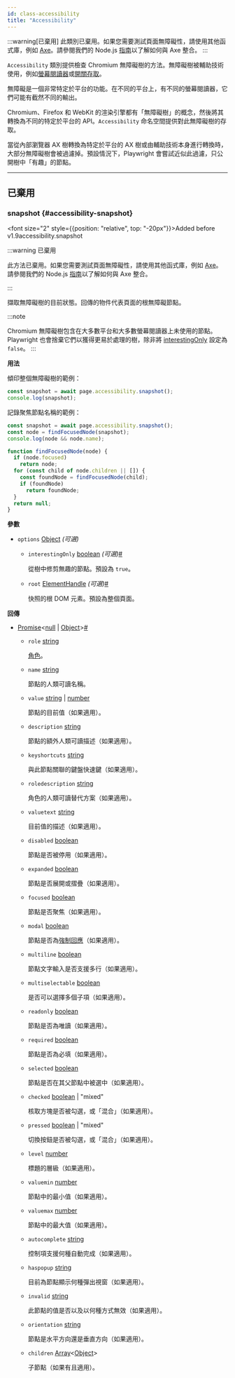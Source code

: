 ```yaml
---
id: class-accessibility
title: "Accessibility"
---
```



:::warning[已棄用]
此類別已棄用。如果您需要測試頁面無障礙性，請使用其他函式庫，例如 [Axe](https://www.deque.com/axe/)。請參閱我們的 Node.js [指南](https://playwright.dev/docs/accessibility-testing)以了解如何與 Axe 整合。
:::


`Accessibility` 類別提供檢查 Chromium 無障礙樹的方法。無障礙樹被輔助技術使用，例如[螢幕閱讀器](https://en.wikipedia.org/wiki/Screen_reader)或[開關存取](https://en.wikipedia.org/wiki/Switch_access)。

無障礙是一個非常特定於平台的功能。在不同的平台上，有不同的螢幕閱讀器，它們可能有截然不同的輸出。

Chromium、Firefox 和 WebKit 的渲染引擎都有「無障礙樹」的概念，然後將其轉換為不同的特定於平台的 API。`Accessibility` 命名空間提供對此無障礙樹的存取。

當從內部瀏覽器 AX 樹轉換為特定於平台的 AX 樹或由輔助技術本身進行轉換時，大部分無障礙樹會被過濾掉。預設情況下，Playwright 會嘗試近似此過濾，只公開樹中「有趣」的節點。


---

## 已棄用

### snapshot {#accessibility-snapshot}

<font size="2" style={{position: "relative", top: "-20px"}}>Added before v1.9</font><x-search>accessibility.snapshot</x-search>

:::warning 已棄用

此方法已棄用。如果您需要測試頁面無障礙性，請使用其他函式庫，例如 [Axe](https://www.deque.com/axe/)。請參閱我們的 Node.js [指南](https://playwright.dev/docs/accessibility-testing)以了解如何與 Axe 整合。

:::


擷取無障礙樹的目前狀態。回傳的物件代表頁面的根無障礙節點。

:::note

Chromium 無障礙樹包含在大多數平台和大多數螢幕閱讀器上未使用的節點。Playwright 也會捨棄它們以獲得更易於處理的樹，除非將 [interestingOnly](/api/class-accessibility.mdx#accessibility-snapshot-option-interesting-only) 設定為 `false`。
:::

**用法**

傾印整個無障礙樹的範例：

```js
const snapshot = await page.accessibility.snapshot();
console.log(snapshot);
```

記錄聚焦節點名稱的範例：

```js
const snapshot = await page.accessibility.snapshot();
const node = findFocusedNode(snapshot);
console.log(node && node.name);

function findFocusedNode(node) {
  if (node.focused)
    return node;
  for (const child of node.children || []) {
    const foundNode = findFocusedNode(child);
    if (foundNode)
      return foundNode;
  }
  return null;
}
```

**參數**
- `options` [Object] *(可選)*
  - `interestingOnly` [boolean] *(可選)*<a aria-hidden="true" tabIndex="-1" class="list-anchor-link" id="accessibility-snapshot-option-interesting-only"/><a href="#accessibility-snapshot-option-interesting-only" class="list-anchor">#</a>
    
    從樹中修剪無趣的節點。預設為 `true`。
  - `root` [ElementHandle] *(可選)*<a aria-hidden="true" tabIndex="-1" class="list-anchor-link" id="accessibility-snapshot-option-root"/><a href="#accessibility-snapshot-option-root" class="list-anchor">#</a>
    
    快照的根 DOM 元素。預設為整個頁面。

**回傳**
- [Promise]&lt;[null] | [Object]&gt;<a aria-hidden="true" tabIndex="-1" class="list-anchor-link" id="accessibility-snapshot-return"/><a href="#accessibility-snapshot-return" class="list-anchor">#</a>
  - `role` [string]
    
    [角色](https://www.w3.org/TR/wai-aria/#usage)。
  - `name` [string]
    
    節點的人類可讀名稱。
  - `value` [string] | [number]
    
    節點的目前值（如果適用）。
  - `description` [string]
    
    節點的額外人類可讀描述（如果適用）。
  - `keyshortcuts` [string]
    
    與此節點關聯的鍵盤快速鍵（如果適用）。
  - `roledescription` [string]
    
    角色的人類可讀替代方案（如果適用）。
  - `valuetext` [string]
    
    目前值的描述（如果適用）。
  - `disabled` [boolean]
    
    節點是否被停用（如果適用）。
  - `expanded` [boolean]
    
    節點是否展開或摺疊（如果適用）。
  - `focused` [boolean]
    
    節點是否聚焦（如果適用）。
  - `modal` [boolean]
    
    節點是否為[強制回應](https://en.wikipedia.org/wiki/Modal_window)（如果適用）。
  - `multiline` [boolean]
    
    節點文字輸入是否支援多行（如果適用）。
  - `multiselectable` [boolean]
    
    是否可以選擇多個子項（如果適用）。
  - `readonly` [boolean]
    
    節點是否為唯讀（如果適用）。
  - `required` [boolean]
    
    節點是否為必填（如果適用）。
  - `selected` [boolean]
    
    節點是否在其父節點中被選中（如果適用）。
  - `checked` [boolean] | "mixed"
    
    核取方塊是否被勾選，或「混合」（如果適用）。
  - `pressed` [boolean] | "mixed"
    
    切換按鈕是否被勾選，或「混合」（如果適用）。
  - `level` [number]
    
    標題的層級（如果適用）。
  - `valuemin` [number]
    
    節點中的最小值（如果適用）。
  - `valuemax` [number]
    
    節點中的最大值（如果適用）。
  - `autocomplete` [string]
    
    控制項支援何種自動完成（如果適用）。
  - `haspopup` [string]
    
    目前為節點顯示何種彈出視窗（如果適用）。
  - `invalid` [string]
    
    此節點的值是否以及以何種方式無效（如果適用）。
  - `orientation` [string]
    
    節點是水平方向還是垂直方向（如果適用）。
  - `children` [Array]&lt;[Object]&gt;
    
    子節點（如果有且適用）。


[Accessibility]: /api/class-accessibility.mdx "Accessibility"
[Android]: /api/class-android.mdx "Android"
[AndroidDevice]: /api/class-androiddevice.mdx "AndroidDevice"
[AndroidInput]: /api/class-androidinput.mdx "AndroidInput"
[AndroidSocket]: /api/class-androidsocket.mdx "AndroidSocket"
[AndroidWebView]: /api/class-androidwebview.mdx "AndroidWebView"
[APIRequest]: /api/class-apirequest.mdx "APIRequest"
[APIRequestContext]: /api/class-apirequestcontext.mdx "APIRequestContext"
[APIResponse]: /api/class-apiresponse.mdx "APIResponse"
[APIResponseAssertions]: /api/class-apiresponseassertions.mdx "APIResponseAssertions"
[Browser]: /api/class-browser.mdx "Browser"
[BrowserContext]: /api/class-browsercontext.mdx "BrowserContext"
[BrowserServer]: /api/class-browserserver.mdx "BrowserServer"
[BrowserType]: /api/class-browsertype.mdx "BrowserType"
[CDPSession]: /api/class-cdpsession.mdx "CDPSession"
[Clock]: /api/class-clock.mdx "Clock"
[ConsoleMessage]: /api/class-consolemessage.mdx "ConsoleMessage"
[Coverage]: /api/class-coverage.mdx "Coverage"
[Dialog]: /api/class-dialog.mdx "Dialog"
[Download]: /api/class-download.mdx "Download"
[Electron]: /api/class-electron.mdx "Electron"
[ElectronApplication]: /api/class-electronapplication.mdx "ElectronApplication"
[ElementHandle]: /api/class-elementhandle.mdx "ElementHandle"
[FileChooser]: /api/class-filechooser.mdx "FileChooser"
[Frame]: /api/class-frame.mdx "Frame"
[FrameLocator]: /api/class-framelocator.mdx "FrameLocator"
[GenericAssertions]: /api/class-genericassertions.mdx "GenericAssertions"
[JSHandle]: /api/class-jshandle.mdx "JSHandle"
[Keyboard]: /api/class-keyboard.mdx "Keyboard"
[Locator]: /api/class-locator.mdx "Locator"
[LocatorAssertions]: /api/class-locatorassertions.mdx "LocatorAssertions"
[Logger]: /api/class-logger.mdx "Logger"
[Mouse]: /api/class-mouse.mdx "Mouse"
[Page]: /api/class-page.mdx "Page"
[PageAssertions]: /api/class-pageassertions.mdx "PageAssertions"
[Playwright]: /api/class-playwright.mdx "Playwright"
[PlaywrightAssertions]: /api/class-playwrightassertions.mdx "PlaywrightAssertions"
[Request]: /api/class-request.mdx "Request"
[Response]: /api/class-response.mdx "Response"
[Route]: /api/class-route.mdx "Route"
[Selectors]: /api/class-selectors.mdx "Selectors"
[SnapshotAssertions]: /api/class-snapshotassertions.mdx "SnapshotAssertions"
[TimeoutError]: /api/class-timeouterror.mdx "TimeoutError"
[Touchscreen]: /api/class-touchscreen.mdx "Touchscreen"
[Tracing]: /api/class-tracing.mdx "Tracing"
[Video]: /api/class-video.mdx "Video"
[WebError]: /api/class-weberror.mdx "WebError"
[WebSocket]: /api/class-websocket.mdx "WebSocket"
[WebSocketRoute]: /api/class-websocketroute.mdx "WebSocketRoute"
[Worker]: /api/class-worker.mdx "Worker"
[Fixtures]: /api/class-fixtures.mdx "Fixtures"
[FullConfig]: /api/class-fullconfig.mdx "FullConfig"
[FullProject]: /api/class-fullproject.mdx "FullProject"
[Location]: /api/class-location.mdx "Location"
[Test]: /api/class-test.mdx "Test"
[TestConfig]: /api/class-testconfig.mdx "TestConfig"
[TestInfo]: /api/class-testinfo.mdx "TestInfo"
[TestInfoError]: /api/class-testinfoerror.mdx "TestInfoError"
[TestOptions]: /api/class-testoptions.mdx "TestOptions"
[TestProject]: /api/class-testproject.mdx "TestProject"
[TestStepInfo]: /api/class-teststepinfo.mdx "TestStepInfo"
[WorkerInfo]: /api/class-workerinfo.mdx "WorkerInfo"
[Reporter]: /api/class-reporter.mdx "Reporter"
[Suite]: /api/class-suite.mdx "Suite"
[TestCase]: /api/class-testcase.mdx "TestCase"
[TestError]: /api/class-testerror.mdx "TestError"
[TestResult]: /api/class-testresult.mdx "TestResult"
[TestStep]: /api/class-teststep.mdx "TestStep"
[Element]: https://developer.mozilla.org/en-US/docs/Web/API/element "Element"
[EvaluationArgument]: /evaluating.mdx#evaluation-argument "EvaluationArgument"
[Promise]: https://developer.mozilla.org/en-US/docs/Web/JavaScript/Reference/Global_Objects/Promise "Promise"
[iterator]: https://developer.mozilla.org/en-US/docs/Web/JavaScript/Reference/Iteration_protocols "Iterator"
[origin]: https://developer.mozilla.org/en-US/docs/Glossary/Origin "Origin"
[selector]: https://developer.mozilla.org/en-US/docs/Web/CSS/CSS_Selectors "selector"
[Serializable]: https://developer.mozilla.org/en-US/docs/Web/JavaScript/Reference/Global_Objects/JSON/stringify#Description "Serializable"
[UIEvent.detail]: https://developer.mozilla.org/en-US/docs/Web/API/UIEvent/detail "UIEvent.detail"
[UnixTime]: https://en.wikipedia.org/wiki/Unix_time "Unix Time"
[xpath]: https://developer.mozilla.org/en-US/docs/Web/XPath "xpath"

[Array]: https://developer.mozilla.org/en-US/docs/Web/JavaScript/Reference/Global_Objects/Array "Array"
[boolean]: https://developer.mozilla.org/en-US/docs/Web/JavaScript/Data_structures#Boolean_type "Boolean"
[Buffer]: https://nodejs.org/api/buffer.html#buffer_class_buffer "Buffer"
[ChildProcess]: https://nodejs.org/api/child_process.html "ChildProcess"
[Date]: https://developer.mozilla.org/en-US/docs/Web/JavaScript/Reference/Global_Objects/Date "Date"
[Error]: https://nodejs.org/api/errors.html#errors_class_error "Error"
[EventEmitter]: https://nodejs.org/api/events.html#events_class_eventemitter "EventEmitter"
[function]: https://developer.mozilla.org/en-US/docs/Web/JavaScript/Reference/Global_Objects/Function "Function"
[FormData]: https://developer.mozilla.org/en-US/docs/Web/API/FormData "FormData"
[Map]: https://developer.mozilla.org/en-US/docs/Web/JavaScript/Reference/Global_Objects/Map "Map"
[Metadata]: https://developer.mozilla.org/en-US/docs/Web/JavaScript/Reference/Global_Objects/Object "Object&lt;string, any&gt;"
[null]: https://developer.mozilla.org/en-US/docs/Web/JavaScript/Reference/Global_Objects/null "null"
[number]: https://developer.mozilla.org/en-US/docs/Web/JavaScript/Data_structures#Number_type "Number"
[Object]: https://developer.mozilla.org/en-US/docs/Web/JavaScript/Reference/Global_Objects/Object "Object"
[Promise]: https://developer.mozilla.org/en-US/docs/Web/JavaScript/Reference/Global_Objects/Promise "Promise"
[Readable]: https://nodejs.org/api/stream.html#stream_class_stream_readable "Readable"
[ReadStream]: https://nodejs.org/api/fs.html#class-fsreadstream "ReadStream"
[RegExp]: https://developer.mozilla.org/en-US/docs/Web/JavaScript/Reference/Global_Objects/RegExp "RegExp"
[string]: https://developer.mozilla.org/en-US/docs/Web/JavaScript/Data_structures#String_type "string"
[void]: https://developer.mozilla.org/en-US/docs/Web/JavaScript/Reference/Global_Objects/undefined "void"
[URL]: https://nodejs.org/api/url.html "URL"
[URLSearchParams]: https://developer.mozilla.org/en-US/docs/Web/API/URLSearchParams "URLSearchParams"

[all available image tags]: https://mcr.microsoft.com/en-us/product/playwright/about "all available image tags"
[Microsoft Artifact Registry]: https://mcr.microsoft.com/en-us/product/playwright/about "Microsoft Artifact Registry"
[Dockerfile.noble]: https://github.com/microsoft/playwright/blob/main/utils/docker/Dockerfile.noble "Dockerfile.noble"
